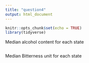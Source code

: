 ```yaml
---
title: "question4"
output: html_document
---
```


```r
knitr::opts_chunk$set(echo = TRUE)
library(tidyverse)
```

Median alcohol content for each state
```r
```

Median Bitterness unit for each state
```r
```
